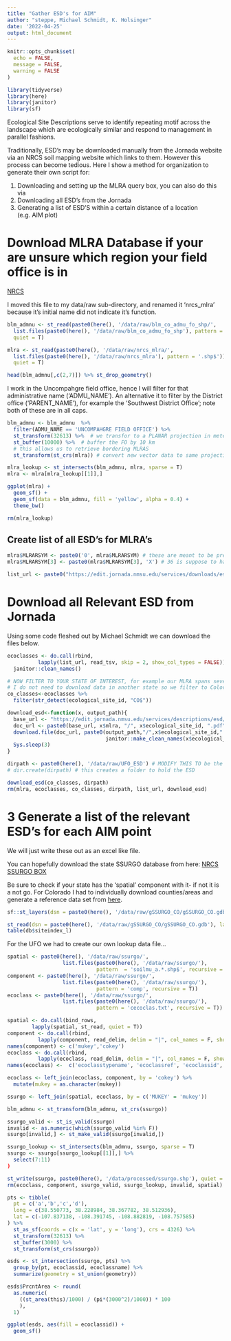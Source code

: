```yaml
---
title: "Gather ESD's for AIM"
author: "steppe, Michael Schmidt, K. Holsinger"
date: '2022-04-25'
output: html_document
---
```


```r
knitr::opts_chunk$set(
  echo = FALSE,  
  message = FALSE, 
  warning = FALSE 
)
```

```r
library(tidyverse)
library(here)
library(janitor)
library(sf)
```


Ecological Site Descriptions serve to identify repeating motif across the landscape which are ecologically similar and respond to management in parallel fashions. 

Traditionally, ESD's may be downloaded manually from the Jornada website via an NRCS soil mapping website which links to them. However this process can become tedious. Here I show a method for organization to generate their own script for:

1) Downloading and setting up the MLRA query box, you can also do this via 
2) Downloading all ESD's from the Jornada
3) Generating a list of ESD'S within a certain distance of a location (e.g. AIM plot)

# Download MLRA Database if your are unsure which region your field office is in

[NRCS](https://www.nrcs.usda.gov/wps/portal/nrcs/detail/soils/survey/?cid=nrcs142p2_053624)

I moved this file to my data/raw sub-directory, and renamed it 'nrcs_mlra' because it's initial name did not indicate it's function.

```r
blm_admnu <- st_read(paste0(here(), '/data/raw/blm_co_admu_fo_shp/',
  list.files(paste0(here(), '/data/raw/blm_co_admu_fo_shp'), pattern = '.shp$')), 
  quiet = T)

mlra <- st_read(paste0(here(), '/data/raw/nrcs_mlra/',
  list.files(paste0(here(), '/data/raw/nrcs_mlra'), pattern = '.shp$')), 
  quiet = T)

head(blm_admnu[,c(2,7)]) %>% st_drop_geometry()
```

I work in the Uncompahgre field office, hence I will filter for that administrative name ('ADMU_NAME'). An alternative it to filter by the District office ('PARENT_NAME'), for example the 'Southwest District Office'; note both of these are in all caps. 

```r
blm_admnu <- blm_admnu  %>% 
  filter(ADMU_NAME == 'UNCOMPAHGRE FIELD OFFICE') %>% 
  st_transform(32613) %>%  # we transfor to a PLANAR projection in meters so we can buffer it
  st_buffer(10000) %>%  # buffer the FO by 10 km  
  # this allows us to retrieve bordering MLRAS
  st_transform(st_crs(mlra)) # convert new vector data to same projection as mlra

mlra_lookup <- st_intersects(blm_admnu, mlra, sparse = T)
mlra <- mlra[mlra_lookup[[1]],]

ggplot(mlra) +
  geom_sf() +
  geom_sf(data = blm_admnu, fill = 'yellow', alpha = 0.4) +
  theme_bw()

rm(mlra_lookup)
```

## Create list of all ESD's for MLRA's

```r
mlra$MLRARSYM <- paste0('0', mlra$MLRARSYM) # these are meant to be preceded by a leading 0
mlra$MLRARSYM[3] <- paste0(mlra$MLRARSYM[3], 'X') # 36 is suppose to have a trailing X.... this only applies to me!!!!!

list_url <- paste0("https://edit.jornada.nmsu.edu/services/downloads/esd/", mlra$MLRARSYM, "/class-list.txt")
```

# Download all Relevant ESD from Jornada

Using some code fleshed out by Michael Schmidt we can download the files below. 
```r
ecoclasses <- do.call(rbind,
          lapply(list_url, read_tsv, skip = 2, show_col_types = FALSE)) %>% 
  janitor::clean_names()

# NOW FILTER TO YOUR STATE OF INTEREST, for example our MLRA spans several States, 
# I do not need to download data in another state so we filter to Colorado here
co_classes<-ecoclasses %>%
  filter(str_detect(ecological_site_id, "CO$"))

download_esd<-function(x, output_path){
  base_url <- "https://edit.jornada.nmsu.edu/services/descriptions/esd/"
  doc_url <- paste0(base_url, x$mlra, "/", x$ecological_site_id, ".pdf")
  download.file(doc_url, paste0(output_path,"/",x$ecological_site_id," - ",
                                janitor::make_clean_names(x$ecological_site_name),".pdf"), mode="wb")
  Sys.sleep(3)
}

dirpath <- paste0(here(), '/data/raw/UFO_ESD') # MODIFY THIS TO be the folder you want to hold your esd
# dir.create(dirpath) # this creates a folder to hold the ESD 

download_esd(co_classes, dirpath)
rm(mlra, ecoclasses, co_classes, dirpath, list_url, download_esd)
```

# 3 Generate a list of the relevant ESD's for each AIM point

We will just write these out as an excel like file. 

You can hopefully  download the state SSURGO database from here: 
[NRCS SSURGO BOX](https://nrcs.app.box.com/v/soils/folder/148414960239)

Be sure to check if your state has the 'spatial' component with it- if not it is a not go. For Colorado I had to individually download counties/areas and generate a reference data set from [here](https://websoilsurvey.sc.egov.usda.gov/App/WebSoilSurvey.aspx). 

```r
sf::st_layers(dsn = paste0(here(), '/data/raw/gSSURGO_CO/gSSURGO_CO.gdb'))

st_read(dsn = paste0(here(), '/data/raw/gSSURGO_CO/gSSURGO_CO.gdb'), layer = 'mapunit') # ESDs live here
table(db$siteindex_l)
```

For the UFO we had to create our own lookup data file...
```r

spatial <- paste0(here(), '/data/raw/ssurgo/',
                  list.files(paste0(here(), '/data/raw/ssurgo/'), 
                             pattern  = 'soilmu_a.*.shp$', recursive = T))
component <- paste0(here(), '/data/raw/ssurgo/',
                  list.files(paste0(here(), '/data/raw/ssurgo/'), 
                             pattern = 'comp', recursive = T))
ecoclass <- paste0(here(), '/data/raw/ssurgo/',
                  list.files(paste0(here(), '/data/raw/ssurgo/'), 
                             pattern = 'cecoclas.txt', recursive = T))

spatial <- do.call(bind_rows,
        lapply(spatial, st_read, quiet = T))
component <- do.call(rbind,
          lapply(component, read_delim, delim = "|", col_names = F, show_col_types = FALSE))[,108:109]
names(component) <- c('mukey','cokey')
ecoclass <- do.call(rbind,
          lapply(ecoclass, read_delim, delim = "|", col_names = F, show_col_types = FALSE))
names(ecoclass) <-  c('ecoclasstypename', 'ecoclassref', 'ecoclassid', 'ecoclassname', 'cokey', 'coecoclasskey')

ecoclass <- left_join(ecoclass, component, by = 'cokey') %>% 
  mutate(mukey = as.character(mukey))

ssurgo <- left_join(spatial, ecoclass, by = c('MUKEY' = 'mukey')) 

blm_admnu <- st_transform(blm_admnu, st_crs(ssurgo))

ssurgo_valid <- st_is_valid(ssurgo)
invalid <- as.numeric(which(ssurgo_valid %in% F))
ssurgo[invalid,] <- st_make_valid(ssurgo[invalid,])

ssurgo_lookup <- st_intersects(blm_admnu, ssurgo, sparse = T)
ssurgo <- ssurgo[ssurgo_lookup[[1]],] %>% 
  select(7:11)
)

st_write(ssurgo, paste0(here(), '/data/processed/ssurgo.shp'), quiet = T)
rm(ecoclass, component, ssurgo_valid, ssurgo_lookup, invalid, spatial)
```


```r

pts <- tibble(
  pt = c('a','b','c','d'),
  long = c(38.550773, 38.228984, 38.367782, 38.512936),
  lat = c(-107.837138, -108.391745, -108.882819, -108.757585)
) %>% 
  st_as_sf(coords = c(x = 'lat', y = 'long'), crs = 4326) %>% 
  st_transform(32613) %>% 
  st_buffer(3000) %>% 
  st_transform(st_crs(ssurgo))

esds <- st_intersection(ssurgo, pts) %>% 
  group_by(pt, ecoclassid, ecoclassname) %>% 
  summarize(geometry = st_union(geometry)) 

esds$PrcntArea <- round(
  as.numeric(
    ((st_area(this)/1000) / (pi*(3000^2)/1000)) * 100
    ), 
  1)

ggplot(esds, aes(fill = ecoclassid)) +
  geom_sf() 
 
```

